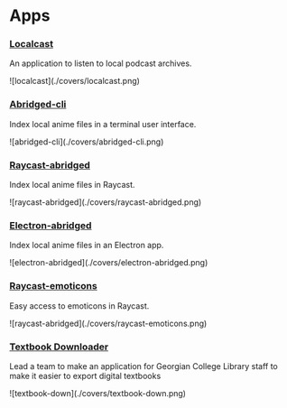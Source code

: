 # Apps

### [Localcast](https://github.com/blekmus/localcast)
<p>An application to listen to local podcast archives.</p>
<div className="img-container">![localcast](./covers/localcast.png)</div>

### [Abridged-cli](https://github.com/blekmus/abridged-cli)
<p>Index local anime files in a terminal user interface.</p>
<div className="img-container">![abridged-cli](./covers/abridged-cli.png)</div>

### [Raycast-abridged](https://github.com/blekmus/raycast-abridged)
<p>Index local anime files in Raycast.</p>
<div className="img-container">![raycast-abridged](./covers/raycast-abridged.png)</div>

### [Electron-abridged](https://github.com/blekmus/electron-abridged)
<p>Index local anime files in an Electron app.</p>
<div className="img-container">![electron-abridged](./covers/electron-abridged.png)</div>

### [Raycast-emoticons](https://github.com/blekmus/raycast-emoticons)
<p>Easy access to emoticons in Raycast.</p>
<div className="img-container">![raycast-abridged](./covers/raycast-emoticons.png)</div>

### [Textbook Downloader](https://github.com/blekmus/textbook-downloader)
<p>Lead a team to make an application for Georgian College Library staff to make it easier to export digital textbooks</p>
<div className="img-container">![textbook-down](./covers/textbook-down.png)</div>
